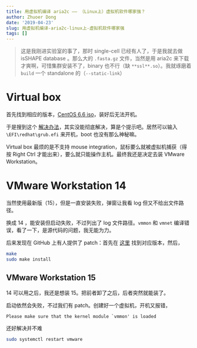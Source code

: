 ```yaml
---
title: 用虚拟机编译 aria2c —— （Linux上）虚拟机软件哪家强？
author: Zhuoer Dong
date: '2019-04-23'
slug: 用虚拟机编译-aria2c-linux上-虚拟机软件哪家强
tags: []
---
```


> 这是我刚进实验室的事了，那时 single-cell 已经有人了，于是我就去做 isSHAPE database 。那么大的 `.fasta.gz` 文件，当然是用 aria2c 来下载才爽啊，可惜集群安装不了，binary 也不行（缺 `**ssl**.so`）。我就琢磨着 `build` 一个 standalone 的（`--static-link`）



# Virtual box

首先找到相应的版本，[CentOS 6.6 iso](https://mirror.nsc.liu.se/centos-store/6.6/isos/x86_64/)，装好后无法开机。

于是搜到这个 [解决办法](https://blog.csdn.net/qq_21397217/article/details/52396861)，其实没能彻底解决，算是个提示吧。居然可以输入 `\EFI\redhat\grub.efi` 来开机，boot 也没有那么神秘嘛。

Virtual box 最烦的是不支持 mouse integration，鼠标要么就被虚拟机捕获（得按 Right Ctrl 才能出来），要么就只能操作主机。最终我还是决定去装 VMware Workstation。


# VMware Workstation 14

当然使用最新版（15），但是一直安装失败，弹窗让我看 log 但又不给出文件路径。

换成 14 ，能安装但启动失败，不过列出了 log 文件路径。`vmmon` 和 `vmnet` 编译错误，看了一下，是源代码的问题，我无能为力。

后来发现在 GitHub 上有人提供了 patch：首先在 [这里](https://github.com/mkubecek/vmware-host-modules/releases) 找到对应版本，然后，

```bash
make 
sudo make install
```



## VMware Workstation 15

14 可以用之后，我还是想装 15。把前者卸了之后，后者突然就能装了。

启动依然会失败，不过我们有 patch。创建好一个虚拟机，开机又报错，

```
Please make sure that the kernel module `vmmon' is loaded
```

还好解决并不难

```bash
sudo systemctl restart vmware
```

